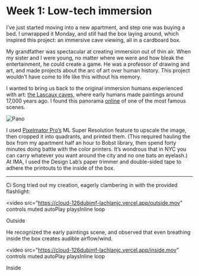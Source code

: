 # Week 1: Low-tech immersion

I’ve just started moving into a new apartment, and step one was buying a bed. I unwrapped it Monday, and still had the box laying around, which inspired this project: an immersive cave viewing, all in a cardboard box.

My grandfather was spectacular at creating immersion out of thin air. When my sister and I were young, no matter where we were and how bleak the entertainment, he could create a game. He was a professor of drawing and art, and made projects about the arc of art over human history. This project wouldn’t have come to life like this without his memory.

I wanted to bring us back to the original immersion humans experienced with art: [the Lascaux caves](https://en.wikipedia.org/wiki/Lascaux), where early humans made paintings around 17,000 years ago. I found this panorama [online](https://www.frenchcyclingholidays.com/blog/lascaux-4-a-new-prehistoric-experience) of one of the most famous scenes.

![Pano](https://cloud-126dubjmf-lachlanjc.vercel.app/pano.jpeg)

I used [Pixelmator Pro’s](https://www.pixelmator.com/pro/) ML Super Resolution feature to upscale the image, then cropped it into quadrants, and printed them. (This required hauling the box from my apartment half an hour to Bobst library, then spend forty minutes doing battle with the color printers. It’s wondrous that in NYC you can carry whatever you want around the city and no one bats an eyelash.) At IMA, I used the Design Lab’s paper trimmer and double-sided tape to adhere the printouts to the inside of the box.

---

Ci Song tried out my creation, eagerly clambering in with the provided flashlight:

<video
  src="https://cloud-126dubjmf-lachlanjc.vercel.app/outside.mov"
  controls
  muted
  autoPlay
  playsInline
  loop
>
  Outside
</video>

He recognized the early paintings scene, and observed that even breathing inside the box creates audible airflow/wind. 

<video
  src="https://cloud-126dubjmf-lachlanjc.vercel.app/inside.mov"
  controls
  muted
  autoPlay
  playsInline
  loop
>
  Inside
</video>

